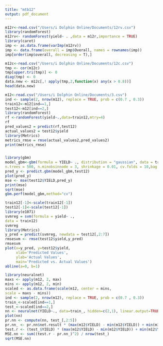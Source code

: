 ---
title: "mtb12"
output: pdf_document
---
```{r variable importance, echo=TRUE}
m12r<-read.csv("/Users/i Dolphin Online/Documents/12rv.csv")
library(randomForest)
m12rv<- randomForest(yield~ . ,data = m12r,importance = TRUE)
library(caret)
imp <- as.data.frame(varImp(m12rv))
imp <- data.frame(overall = imp$Overall, names = rownames(imp))
imp[order(imp$overall, decreasing = T),]

```





```{r correlation removed, echo=TRUE}
m12c<-read.csv("/Users/i Dolphin Online/Documents/12c.csv")
tmp <- cor(m12c)
tmp[upper.tri(tmp)] <- 0
diag(tmp) <- 0
data.new <- m12c[,! apply(tmp,2,function(x) any(x > 0.8))]
head(data.new)
```


```{r random forest, echo=TRUE}
m12<-read.csv("/Users/i Dolphin Online/Documents/3.csv")
ind <- sample(2, nrow(m12), replace = TRUE, prob = c(0.7 , 0.3))
train12<-m12[ind==1,]
test12<-m12[ind==2,]
library(randomForest)
rf <-randomForest(yield~.,data=train12,mtry=4)
rf
pred_values2 = predict(rf,test12)
actual_values2 = test12$yield
library(Metrics)
metrics_rmse = rmse(actual_values2,pred_values2)
print(metrics_rmse)
```
```{r}

```
```{r gbm, echo=TRUE}

library(gbm)
model_gbm<-gbm(formula = YIELD~ ., distribution = "gaussian", data = train12,
n.trees = 500, n.minobsinnode = 3, shrinkage = 0.01, cv.folds = 10,bag.fraction = 0.5)
pred_y <- predict.gbm(model_gbm,test12)
plot(pred_y)
mse <- mse(test12$YIELD,pred_y)
print(mse)
sqrt(mse)
gbm.perf(model_gbm,method="cv")
```
```{r support vector machines, echo=TRUE}
train12[-1]<-scale(train12[-1])
test12[-1]<-scale(test12[-1])
library(e1071)
svmreg = svm(formula = yield~ .,
data = train12)
svmreg
library(Metrics)
y_pred = predict(svmreg, newdata = test12[,2:7])
rmsesvm <- rmse(test12$yield,y_pred)
rmsesvm
plot(x=y_pred, y=test12$yield,
     xlab='Predicted Values',
     ylab='Actual Values',
     main='Predicted vs. Actual Values')
abline(a=0, b=1)
```


```{r}
library(neuralnet)
maxs <- apply(m12, 2, max)
mins <- apply(m12, 2, min)
scaled <- as.data.frame(scale(m12, center = mins,
scale = maxs - mins))
ind <- sample(2, nrow(m12), replace = TRUE, prob = c(0.7 , 0.3))
train_<-scaled[ind==1,]
test_<-scaled[ind==2,]
nn <- neuralnet(YIELD~., data=train_, hidden=c(2,1), linear.output=TRUE,stepmax=1e7)
plot(nn)
pr.nn <- compute(nn, test_[,2:5])
pr.nn_ <- pr.nn$net.result * (max(m12$YIELD) - min(m12$YIELD)) + min(m12$YIELD)
test.r <- (test_$YIELD) * (max(m12$YIELD) - min(m12$YIELD)) + min(m12$YIELD)
MSE.nn <- sum((test.r - pr.nn_)^2) / nrow(test_)
sqrt(MSE.nn)
```

